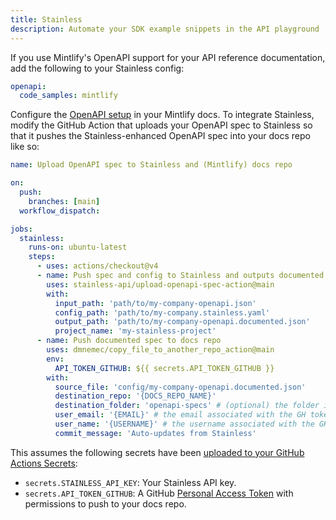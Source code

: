 ```yaml
---
title: Stainless
description: Automate your SDK example snippets in the API playground
---
```


If you use Mintlify's OpenAPI support for your API reference documentation, add the following to your Stainless config:

```yaml openapi.stainless.yml
openapi:
  code_samples: mintlify
```

Configure the [OpenAPI setup](/api-playground/openapi/setup#in-the-repo) in your Mintlify docs. To integrate Stainless, modify the GitHub Action that uploads your OpenAPI spec to Stainless so that it pushes the Stainless-enhanced OpenAPI spec into your docs repo like so:


```yaml
name: Upload OpenAPI spec to Stainless and (Mintlify) docs repo

on:
  push:
    branches: [main]
  workflow_dispatch:

jobs:
  stainless:
    runs-on: ubuntu-latest
    steps:
      - uses: actions/checkout@v4
      - name: Push spec and config to Stainless and outputs documented spec
        uses: stainless-api/upload-openapi-spec-action@main
        with:
          input_path: 'path/to/my-company-openapi.json'
          config_path: 'path/to/my-company.stainless.yaml'
          output_path: 'path/to/my-company-openapi.documented.json'
          project_name: 'my-stainless-project'
      - name: Push documented spec to docs repo
        uses: dmnemec/copy_file_to_another_repo_action@main
        env:
          API_TOKEN_GITHUB: ${{ secrets.API_TOKEN_GITHUB }}
        with:
          source_file: 'config/my-company-openapi.documented.json'
          destination_repo: '{DOCS_REPO_NAME}'
          destination_folder: 'openapi-specs' # (optional) the folder in the destination repository to place the file in, if not the root directory
          user_email: '{EMAIL}' # the email associated with the GH token
          user_name: '{USERNAME}' # the username associated with the GH token
          commit_message: 'Auto-updates from Stainless'
```

This assumes the following secrets have been [uploaded to your GitHub Actions Secrets](https://docs.github.com/en/actions/security-guides/using-secrets-in-github-actions):

- `secrets.STAINLESS_API_KEY`: Your Stainless API key.
- `secrets.API_TOKEN_GITHUB`: A GitHub [Personal Access Token](https://docs.github.com/en/authentication/keeping-your-account-and-data-secure/managing-your-personal-access-tokens) with permissions to push to your docs repo.
